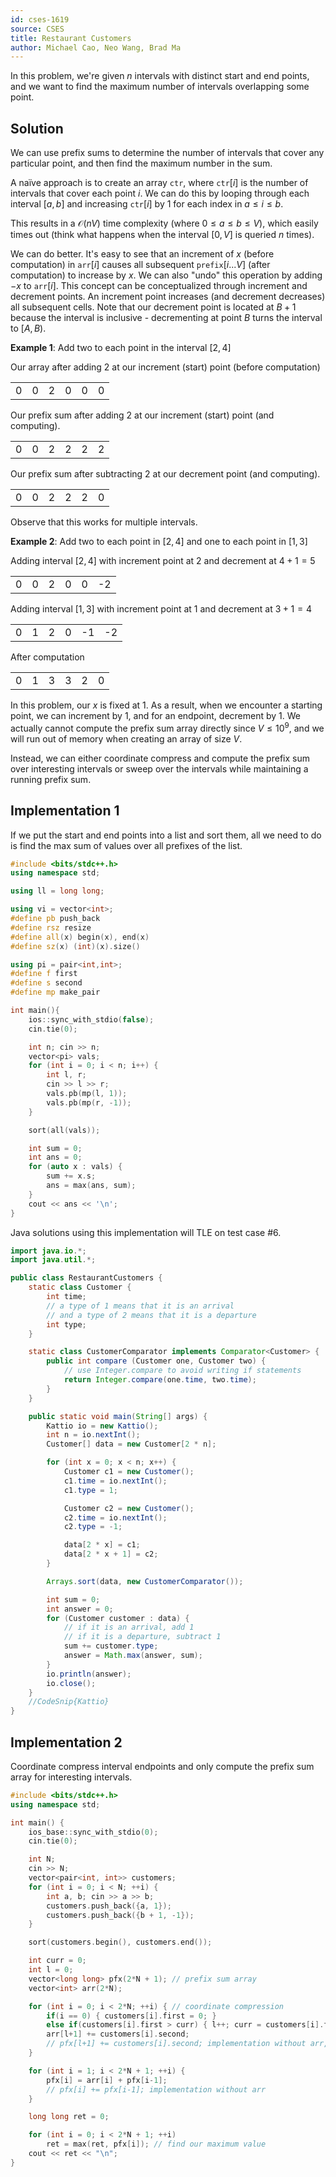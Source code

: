 ```yaml
---
id: cses-1619
source: CSES
title: Restaurant Customers
author: Michael Cao, Neo Wang, Brad Ma
---
```


In this problem, we're given $n$ intervals with distinct start and end points,
and we want to find the maximum number of intervals overlapping some point.

## Solution

We can use prefix sums to determine the number of intervals that cover any
particular point, and then find the maximum number in the sum.

A naïve approach is to create an array $\texttt{ctr}$, where $\texttt{ctr}[i]$
is the number of intervals that cover each point $i$. We can do this by looping
through each interval $[a,b]$ and increasing $\texttt{ctr}[i]$ by $1$ for each
index in $a \leq i \leq b$.

This results in a $\mathcal{O}(nV)$ time complexity (where
$0 \leq a \leq b \leq V$), which easily times out (think what happens when the
interval $[0, V]$ is queried $n$ times).

We can do better. It's easy to see that an increment of $x$ (before computation)
in $\texttt{arr}[i]$ causes all subsequent $\texttt{prefix}[i...V]$ (after
computation) to increase by $x$. We can also "undo" this operation by adding
$-x$ to $\texttt{arr}[i]$. This concept can be conceptualized through increment
and decrement points. An increment point increases (and decrement decreases) all
subsequent cells. Note that our decrement point is located at $B+1$ because the
interval is inclusive - decrementing at point $B$ turns the interval to
$[A, B)$.

**Example 1**: Add two to each point in the interval $[2, 4]$

Our array after adding 2 at our increment (start) point (before computation)

<center>
	<table className="text-center">
		<tr>
			<td>0</td>
			<td>0</td>
			<td className="bg-green-200 dark:bg-green-800">2</td>
			<td>0</td>
			<td>0</td>
			<td>0</td>
		</tr>
	</table>
</center>

Our prefix sum after adding 2 at our increment (start) point (and computing).

<center>
	<table className="text-center">
		<tr>
			<td>0</td>
			<td>0</td>
			<td className="bg-green-200 dark:bg-green-800">2</td>
			<td>2</td>
			<td>2</td>
			<td>2</td>
		</tr>
	</table>
</center>

Our prefix sum after subtracting 2 at our decrement point (and computing).

<center>
	<table className="text-center">
		<tr>
			<td>0</td>
			<td>0</td>
			<td>2</td>
			<td>2</td>
			<td>2</td>
			<td className="bg-red-200 dark:bg-red-800">0</td>
		</tr>
	</table>
</center>

Observe that this works for multiple intervals.

**Example 2**: Add two to each point in $[2, 4]$ and one to each point in
$[1, 3]$

Adding interval $[2, 4]$ with increment point at $2$ and decrement at $4+1=5$

<center>
	<table className="text-center">
		<tr>
			<td>0</td>
			<td>0</td>
			<td className="bg-green-200 dark:bg-green-800">2</td>
			<td>0</td>
			<td>0</td>
			<td className="bg-red-200 dark:bg-red-800">-2</td>
		</tr>
	</table>
</center>

Adding interval $[1, 3]$ with increment point at $1$ and decrement at $3+1=4$

<center>
	<table className="text-center">
		<tr>
			<td>0</td>
			<td className="bg-green-200 dark:bg-green-800">1</td>
			<td>2</td>
			<td>0</td>
			<td className="bg-red-200 dark:bg-red-800">-1</td>
			<td>-2</td>
		</tr>
	</table>
</center>

After computation

<center>
	<table className="text-center">
		<tr>
			<td>0</td>
			<td>1</td>
			<td>3</td>
			<td>3</td>
			<td>2</td>
			<td>0</td>
		</tr>
	</table>
</center>

In this problem, our $x$ is fixed at $1$. As a result, when we encounter a
starting point, we can increment by $1$, and for an endpoint, decrement by $1$.
We actually cannot compute the prefix sum array directly since $V \leq 10^9$,
and we will run out of memory when creating an array of size $V$.

Instead, we can either coordinate compress and compute the prefix sum over
interesting intervals or sweep over the intervals while maintaining a running
prefix sum.

## Implementation 1

If we put the start and end points into a list and sort them, all we need to do
is find the max sum of values over all prefixes of the list.

<LanguageSection>
	
<CPPSection>
	
```cpp
#include <bits/stdc++.h>
using namespace std;

using ll = long long;

using vi = vector<int>;
#define pb push_back
#define rsz resize
#define all(x) begin(x), end(x)
#define sz(x) (int)(x).size()

using pi = pair<int,int>;
#define f first
#define s second
#define mp make_pair

int main(){
	ios::sync_with_stdio(false);
	cin.tie(0);

	int n; cin >> n;
	vector<pi> vals;
	for (int i = 0; i < n; i++) {
		int l, r;
		cin >> l >> r;
		vals.pb(mp(l, 1));
		vals.pb(mp(r, -1));
	}

	sort(all(vals));

	int sum = 0;
	int ans = 0;
	for (auto x : vals) {
		sum += x.s;
		ans = max(ans, sum);
	}
	cout << ans << '\n';
}
```

</CPPSection>
	
<JavaSection>
	
<Warning>
Java solutions using this implementation will TLE on test case #6.
</Warning>

```java
import java.io.*;
import java.util.*;

public class RestaurantCustomers {
	static class Customer {
		int time;
		// a type of 1 means that it is an arrival
		// and a type of 2 means that it is a departure
		int type;
	}

	static class CustomerComparator implements Comparator<Customer> {
		public int compare (Customer one, Customer two) {
			// use Integer.compare to avoid writing if statements
			return Integer.compare(one.time, two.time);
		}
	}

	public static void main(String[] args) {
		Kattio io = new Kattio();
		int n = io.nextInt();
		Customer[] data = new Customer[2 * n];

		for (int x = 0; x < n; x++) {
			Customer c1 = new Customer();
			c1.time = io.nextInt();
			c1.type = 1;

			Customer c2 = new Customer();
			c2.time = io.nextInt();
			c2.type = -1;

			data[2 * x] = c1;
			data[2 * x + 1] = c2;
		}

		Arrays.sort(data, new CustomerComparator());

		int sum = 0;
		int answer = 0;
		for (Customer customer : data) {
			// if it is an arrival, add 1
			// if it is a departure, subtract 1
			sum += customer.type;
			answer = Math.max(answer, sum);
		}
		io.println(answer);
		io.close();
	}
	//CodeSnip{Kattio}
}	
```
	
</JavaSection>
	
</LanguageSection>

## Implementation 2

Coordinate compress interval endpoints and only compute the prefix sum array for
interesting intervals.

<LanguageSection>

<CPPSection>

```cpp
#include <bits/stdc++.h>
using namespace std;

int main() {
	ios_base::sync_with_stdio(0);
	cin.tie(0);

	int N;
	cin >> N;
	vector<pair<int, int>> customers;
	for (int i = 0; i < N; ++i) {
		int a, b; cin >> a >> b;
		customers.push_back({a, 1});
		customers.push_back({b + 1, -1});
	}

	sort(customers.begin(), customers.end());

	int curr = 0;
	int l = 0;
	vector<long long> pfx(2*N + 1); // prefix sum array
	vector<int> arr(2*N);

	for (int i = 0; i < 2*N; ++i) { // coordinate compression
		if(i == 0) { customers[i].first = 0; }
		else if(customers[i].first > curr) { l++; curr = customers[i].first; } // we move a pointer
		arr[l+1] += customers[i].second;
		// pfx[l+1] += customers[i].second; implementation without arr, merges all interval end and starts here
	}

	for (int i = 1; i < 2*N + 1; ++i) {
		pfx[i] = arr[i] + pfx[i-1];
		// pfx[i] += pfx[i-1]; implementation without arr
	}

	long long ret = 0;

	for (int i = 0; i < 2*N + 1; ++i)
		ret = max(ret, pfx[i]); // find our maximum value
	cout << ret << "\n";
}
```

</CPPSection>

</LanguageSection>
